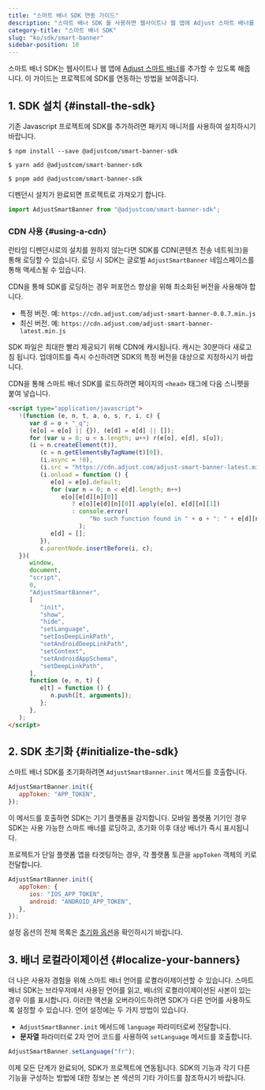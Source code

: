 ```yaml
---
title: "스마트 배너 SDK 연동 가이드"
description: "스마트 배너 SDK 를 사용하면 웹사이트나 웹 앱에 Adjust 스마트 배너를 추가할 수 있습니다."
category-title: "스마트 배너 SDK"
slug: "ko/sdk/smart-banner"
sidebar-position: 10
---
```


스마트 배너 SDK는 웹사이트나 웹 앱에 [Adjust 스마트 배너](https://www.adjust.com/glossary/smart-banners/)를 추가할 수 있도록 해줍니다. 이 가이드는 프로젝트에 SDK를 연동하는 방법을 보여줍니다.

## 1\. SDK 설치 {#install-the-sdk}

기존 Javascript 프로젝트에 SDK를 추가하려면 패키지 매니저를 사용하여 설치하시기 바랍니다.

<Tabs>
<Tab title="npm">

```console
$ npm install --save @adjustcom/smart-banner-sdk
```

</Tab>
<Tab title="Yarn">

```console
$ yarn add @adjustcom/smart-banner-sdk
```

</Tab>
<Tab title="pnpm">

```console
$ pnpm add @adjustcom/smart-banner-sdk
```

</Tab>
</Tabs>

디펜던시 설치가 완료되면 프로젝트로 가져오기 합니다.

```js
import AdjustSmartBanner from "@adjustcom/smart-banner-sdk";
```

### CDN 사용 {#using-a-cdn}

런타임 디펜던시로의 설치를 원하지 않는다면 SDK를 CDN\(콘텐츠 전송 네트워크\)을 통해 로딩할 수 있습니다. 로딩 시 SDK는 글로벌 `AdjustSmartBanner` 네임스페이스를 통해 액세스될 수 있습니다.

CDN을 통해 SDK를 로딩하는 경우 퍼포먼스 향상을 위해 최소화된 버전을 사용해야 합니다.

-  특정 버전. 예: `https://cdn.adjust.com/adjust-smart-banner-0.0.7.min.js`
-  최신 버전. 예: `https://cdn.adjust.com/adjust-smart-banner-latest.min.js`

SDK 파일은 최대한 빨리 제공되기 위해 CDN에 캐시됩니다. 캐시는 30분마다 새로고침 됩니다. 업데이트를 즉시 수신하려면 SDK의 특정 버전을 대상으로 지정하시기 바랍니다.

CDN을 통해 스마트 배너 SDK를 로드하려면 페이지의 `<head>` 태그에 다음 스니펫을 붙여 넣습니다.

```html
<script type="application/javascript">
   !(function (e, n, t, a, o, s, r, i, c) {
      var d = o + "_q";
      (e[o] = e[o] || {}), (e[d] = e[d] || []);
      for (var u = 0; u < s.length; u++) r(e[o], e[d], s[u]);
      (i = n.createElement(t)),
         (c = n.getElementsByTagName(t)[0]),
         (i.async = !0),
         (i.src = "https://cdn.adjust.com/adjust-smart-banner-latest.min.js"),
         (i.onload = function () {
            e[o] = e[o].default;
            for (var n = 0; n < e[d].length; n++)
               e[o][e[d][n][0]]
                  ? e[o][e[d][n][0]].apply(e[o], e[d][n][1])
                  : console.error(
                       "No such function found in " + o + ": " + e[d][n][0],
                    );
            e[d] = [];
         }),
         c.parentNode.insertBefore(i, c);
   })(
      window,
      document,
      "script",
      0,
      "AdjustSmartBanner",
      [
         "init",
         "show",
         "hide",
         "setLanguage",
         "setIosDeepLinkPath",
         "setAndroidDeepLinkPath",
         "setContext",
         "setAndroidAppSchema",
         "setDeepLinkPath",
      ],
      function (e, n, t) {
         e[t] = function () {
            n.push([t, arguments]);
         };
      },
   );
</script>
```

## 2\. SDK 초기화 {#initialize-the-sdk}

스마트 배너 SDK를 초기화하려면 `AdjustSmartBanner.init` 메서드를 호출합니다.

```js
AdjustSmartBanner.init({
   appToken: "APP_TOKEN",
});
```

이 메서드를 호출하면 SDK는 기기 플랫폼을 감지합니다. 모바일 플랫폼 기기인 경우 SDK는 사용 가능한 스마트 배너를 로딩하고, 초기화 이후 대상 배너가 즉시 표시됩니다.

프로젝트가 단일 플랫폼 앱을 타겟팅하는 경우, 각 플랫폼 토큰을 `appToken` 객체의 키로 전달합니다.

```js
AdjustSmartBanner.init({
   appToken: {
      ios: "IOS_APP_TOKEN",
      android: "ANDROID_APP_TOKEN",
   },
});
```

<Callout type="note">

설정 옵션의 전체 목록은 [초기화 옵션](/ko/sdk/smart-banner/init-options)을 확인하시기 바랍니다.

</Callout>

## 3\. 배너 로컬라이제이션 {#localize-your-banners}

더 나은 사용자 경험을 위해 스마트 배너 언어를 로켤라이제이션할 수 있습니다. 스마트 배너 SDK는 브라우저에서 사용된 언어를 읽고, 배너의 로켤라이제이션된 사본이 있는 경우 이를 표시합니다. 이러한 액션을 오버라이드하려면 SDK가 다른 언어를 사용하도록 설정할 수 있습니다. 언어 설정에는 두 가지 방법이 있습니다.

-  `AdjustSmartBanner.init` 메서드에 `language` 파라미터로써 전달합니다.
-  **문자열** 파라미터로 2자 언어 코드를 사용하여 `setLanguage` 메서드를 호출합니다.

```js
AdjustSmartBanner.setLanguage("fr");
```

이제 모든 단계가 완료되어, SDK가 프로젝트에 연동됩니다. SDK의 기능과 각기 다른 기능을 구성하는 방법에 대한 정보는 본 섹션의 기타 가이드를 참조하시기 바랍니다.

